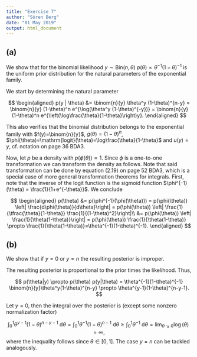```yaml
---
title: "Exercise 7"
author: "Sören Berg"
date: "01 May 2019"
output: html_document
---
```


## (a)

We show that for the binomial likelihood $y \sim \mathrm{Bin}(n, \theta)$ $p(\theta)\propto \theta^{-1}(1-\theta)^{-1}$ is the uniform prior distribution for the natural parameters of the exponential family.

We start by determining the natural parameter 

$$ 
\begin{aligned}
p(y | \theta) &= \binom{n}{y} \theta^y (1-\theta)^{n-y} 
= \binom{n}{y} (1-\theta)^n e^{\log(\theta^y (1-\theta)^{-y})}
= \binom{n}{y} (1-\theta)^n  e^{\left(\log\frac{\theta}{1-\theta}\right)y}.
\end{aligned}
$$

This also verifies that the binomial distribution belongs to the exponential
family with $f(y)=\binom{n}{y}$, $g(\theta)= (1-\theta)^n$, $\phi(\theta)=\mathrm{logit}(\theta)=\log\frac{\theta}{1-\theta}$ and $u(y)=y$, cf. notation on page 36 BDA3.

Now, let $p$ be a density with $p(\phi(\theta))\propto 1$. Since $\phi$ is a one-to-one transformation we can transform the density as follows. Note that said transformation can be done by equation (2.19) on page 52 BDA3, which is a special case of more general transformation theorems for integrals. First, note that the inverse of the logit function is the sigmoid function $\phi^{-1}(\theta) = \frac{1}{1+e^{-\theta}}$.
We conclude

$$
\begin{aligned}
p(\theta)
&= p(\phi^{-1}(\phi(\theta)))
= p(\phi(\theta)) \left| \frac{d\phi(\theta)}{d\theta}\right|
= p(\phi(\theta)) \left| \frac{1}{\tfrac{\theta}{1-\theta}} \frac{1}{(1-\theta)^2}\right|\\
&= p(\phi(\theta)) \left| \frac{1}{\theta(1-\theta)}\right|
= p(\phi(\theta)) \frac{1}{\theta(1-\theta)}
\propto \frac{1}{\theta(1-\theta)}=\theta^{-1}(1-\theta)^{-1}.
\end{aligned}
$$


## (b)
We show that if $y=0$ or $y=n$ the resulting posterior is improper.

The resulting posterior is proportional to the prior times the likelihood. Thus,

$$
p(\theta|y) \propto p(\theta) p(y|\theta) 
= \theta^{-1}(1-\theta)^{-1} \binom{n}{y}\theta^y(1-\theta)^{n-y}
\propto \theta^{y-1}(1-\theta)^{n-y-1}.
$$

Let $y=0$, then the integral over the posterior is (except some nonzero normalization factor) 

$$
\int_0^1  \theta^{y-1}(1-\theta)^{n-y-1} \ \mathrm{d}\theta
= \int_0^1  \theta^{-1}(1-\theta)^{n-1} \ \mathrm{d}\theta
\geq \int_0^1 \theta^{-1} \ \mathrm{d}\theta
= \lim_{\theta\searrow 0} \log(\theta) = \infty,
$$
where the inequality follows since $\theta\in[0,1]$.
The case $y=n$ can be tackled analogously.
